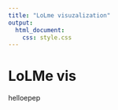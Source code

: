 ```yaml
---
title: "LoLme visuzalization"
output: 
  html_document:
    css: style.css
---
```


# LoLMe vis

helloepep